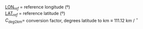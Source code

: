 
<p class=box>
[LON](#longitude)$_{ref}$ = reference longitude (º)  
[LAT](#latitude)$_{ref}$ = reference latitude (º)  
$C_{deg2km}=$ conversion factor, degrees latitude to km\sindex[con]{conversion factor, degrees latitude to km} 
$\equiv$ 111.12 km / $^{\circ}$  
</p>
<p class=box2>
\begin{equation}
\begin{split}
\mathrm{DEI} = & \mathrm{C_{deg2km}}(\mathrm{\{LON\}}-\{\mathrm{LON}_{ref}\})\cos(\mathrm{\{LAT\}}) \notag \\ 
\mathrm{DNI} = & \mathrm{C_{deg2km}}(\mathrm{\{LAT\}}-\{\mathrm{LAT}_{ref}\})  
\end{split}
(\#eq:DNSEW)
\end{equation}
</p>
